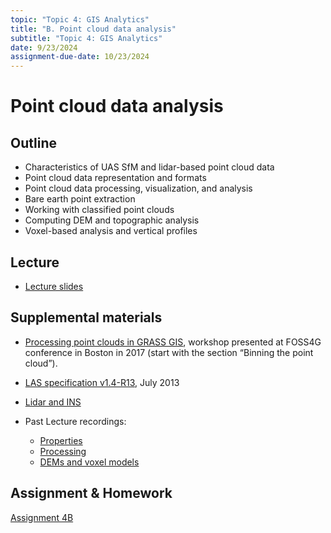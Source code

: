 ```yaml
---
topic: "Topic 4: GIS Analytics"
title: "B. Point cloud data analysis"
subtitle: "Topic 4: GIS Analytics"
date: 9/23/2024
assignment-due-date: 10/23/2024
---
```


# Point cloud data analysis

## Outline
- Characteristics of UAS SfM and lidar-based point cloud data
- Point cloud data representation and formats
- Point cloud data processing, visualization, and analysis
- Bare earth point extraction
- Working with classified point clouds
- Computing DEM and topographic analysis
- Voxel-based analysis and vertical profiles

## Lecture
- [Lecture slides](../lectures/point_clouds.html)


## Supplemental materials
- [Processing point clouds in GRASS GIS](https://grasswiki.osgeo.org/wiki/Processing_lidar_and_UAV_point_clouds_in_GRASS_GIS_(workshop_at_FOSS4G_Boston_2017)), workshop presented at FOSS4G conference in Boston in 2017 (start with the section "Binning the point cloud").
- [LAS specification v1.4-R13](https://www.asprs.org/a/society/committees/standards/LAS_1_4_r13.pdf), July 2013
- [Lidar and INS](https://www.oxts.com/technical-notes/why-use-an-inertial-navigation-system-ins-with-a-lidar/)

- Past Lecture recordings:
  - [Properties](https://youtu.be/X-27KYsG6kE)
  - [Processing](https://youtu.be/yKFSodBHDRg)
  - [DEMs and voxel models](https://youtu.be/MU4wSk_M8yk)


## Assignment & Homework

[Assignment 4B](assignments/assignment_4b.qmd)
 